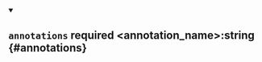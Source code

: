 
<details className="config-field" data-expandable="false" open>
<summary>

## `annotations` <span className="config-field-required" data-required="false">required</span> <span className="config-field-type">&lt;annotation_name&gt;:string</span> <span className="config-field-default"></span> <span className="config-field-enum"></span> {#annotations}



</summary>



</details>
